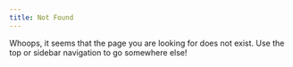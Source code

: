 ```yaml
---
title: Not Found
---
```


Whoops, it seems that the page you are looking for does not exist. 
Use the top or sidebar navigation to go somewhere else!